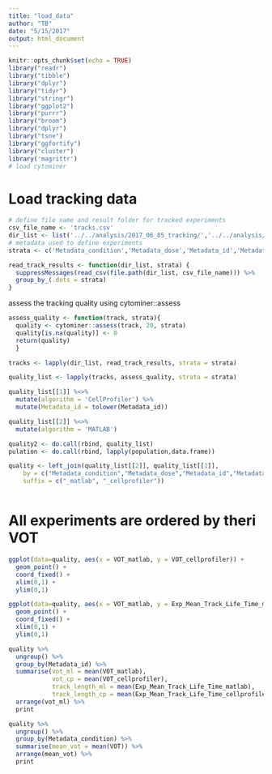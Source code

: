 ```yaml
---
title: "load_data"
author: "TB"
date: "5/15/2017"
output: html_document
---
```


```r
knitr::opts_chunk$set(echo = TRUE)
library("readr")
library("tibble")
library("dplyr")
library("tidyr")
library("stringr")
library("ggplot2")
library("purrr")
library("broom")
library("dplyr")
library("tsne")
library("ggfortify")
library("cluster")
library('magrittr')
# load cytominer 

```

# Load tracking data 
```r
# define file name and result folder for tracked experiments
csv_file_name <- 'tracks.csv'
dir_list <- list('../../analysis/2017_06_05_tracking/','../../analysis/2017_04_28_matlab/')
# metadata used to define experiments
strata <- c('Metadata_condition','Metadata_dose','Metadata_id','Metadata_date','Metadata_matrix')

read_track_results <- function(dir_list, strata) {
  suppressMessages(read_csv(file.path(dir_list, csv_file_name))) %>% 
  group_by_(.dots = strata)
}
```

assess the tracking quality using cytominer::assess
```r
assess_quality <- function(track, strata){
  quality <- cytominer::assess(track, 20, strata)
  quality[is.na(quality)] <- 0
  return(quality)
  }

tracks <- lapply(dir_list, read_track_results, strata = strata) 

quality_list <- lapply(tracks, assess_quality, strata = strata)

quality_list[[1]] %<>% 
  mutate(algorithm = 'CellProfiler') %>% 
  mutate(Metadata_id = tolower(Metadata_id))

quality_list[[2]] %<>% 
  mutate(algorithm = 'MATLAB')

quality2 <- do.call(rbind, quality_list)
pulation <- do.call(rbind, lapply(population,data.frame))

quality <- left_join(quality_list[[2]], quality_list[[1]], 
    by = c("Metadata_condition","Metadata_dose","Metadata_id","Metadata_date","Metadata_matrix"),
    suffix = c("_matlab", "_cellprofiler"))



```


# All experiments are ordered by theri VOT
```r
ggplot(data=quality, aes(x = VOT_matlab, y = VOT_cellprofiler)) +
  geom_point() +
  coord_fixed() +
  xlim(0,1) +
  ylim(0,1)
```
```r
ggplot(data=quality, aes(x = VOT_matlab, y = Exp_Mean_Track_Life_Time_matlab)) +
  geom_point() +
  coord_fixed() +
  xlim(0,1) +
  ylim(0,1)
```

```r
quality %>% 
  ungroup() %>%
  group_by(Metadata_id) %>%
  summarise(vot_ml = mean(VOT_matlab),
            vot_cp = mean(VOT_cellprofiler),
            track_length_ml = mean(Exp_Mean_Track_Life_Time_matlab),
            track_length_cp = mean(Exp_Mean_Track_Life_Time_cellprofiler)) %>% 
  arrange(vot_ml) %>%
  print
```
```r
quality %>% 
  ungroup() %>%
  group_by(Metadata_condition) %>%
  summarise(mean_vot = mean(VOT)) %>% 
  arrange(mean_vot) %>%
  print
```